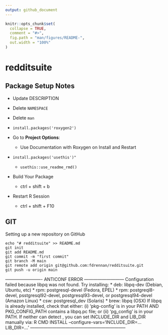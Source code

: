 ```yaml
---
output: github_document
---
```


<!-- README.md is generated from README.Rmd. Please edit that file -->

```r
knitr::opts_chunk$set(
  collapse = TRUE,
  comment = "#>",
  fig.path = "man/figures/README-",
  out.width = "100%"
)
```

# redditsuite

## Package Setup Notes

-   Update DESCRIPTION

-   Delete `NAMESPACE`

-   Delete `man`

-   `install.packages('roxygen2')`

-   Go to **Project Options**:

    -   Use Documentation with Roxygen on Install and Restart

-   `install.packages('usethis')"`

    -   `usethis::use_readme_rmd()`

-  Build Your Package

    - ctrl + shift + b

-  Restart R Session

    - ctrl + shift + F10

## GIT

Setting up a new repository on GitHub
```
echo "# redditsuite" >> README.md
git init
git add README.md
git commit -m "first commit"
git branch -M main
git remote add origin git@github.com:fdrennan/redditsuite.git
git push -u origin main
```

------------------------- ANTICONF ERROR ---------------------------
Configuration failed because libpq was not found. Try installing:
 * deb: libpq-dev (Debian, Ubuntu, etc)
 * rpm: postgresql-devel (Fedora, EPEL)
 * rpm: postgreql8-devel, psstgresql92-devel, postgresql93-devel, or postgresql94-devel (Amazon Linux)
 * csw: postgresql_dev (Solaris)
 * brew: libpq (OSX)
If libpq is already installed, check that either:
(i)  'pkg-config' is in your PATH AND PKG_CONFIG_PATH contains
     a libpq.pc file; or
(ii) 'pg_config' is in your PATH.
If neither can detect , you can set INCLUDE_DIR
and LIB_DIR manually via:
R CMD INSTALL --configure-vars='INCLUDE_DIR=... LIB_DIR=...'
-----------------------------------------------------------------
